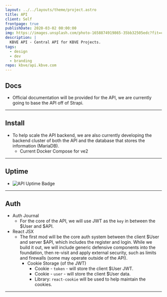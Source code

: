 ```yaml
---
layout: ../../layouts/theme/project.astro
title: API
client: Self
frontpage: true
publishDate: 2020-03-02 00:00:00
img: https://images.unsplash.com/photo-1658874919865-35bb32505edc?fit=crop&w=1400&h=700&q=75
description: |
  KBVE API - Central API for KBVE Projects.
tags:
  - design
  - dev
  - branding
repo: kbve/api.kbve.com
---
```


## Docs

- Official documentation will be provided for the API, we are currently going to base the API off of Strapi.

* * *

## Install

- To help scale the API backend, we are also currently developing the backend cluster of both the API and the database that stores the information (MariaDB).
    - Current Docker Compose for ve2
        <Github src="data/api/ve2/docker-compose.yml" description="This is the current docker compose for a ve2 that runs our API." />

* * * 

## Uptime
- ![API Uptime Badge](https://api.checklyhq.com/v1/badges/checks/206925a6-0f7b-4669-a4fd-b61b3f5b70fc?style=for-the-badge&theme=default&responseTime=true)

* * *


## Auth
- Auth Journal 
  - For the core of the API, we will use JWT as the `key` in between the $User and $API.
- React JSX
  - The first mod will be the core auth system between the client $User and server $API, which includes the register and login. While we build it out, we will include generic defensive components into the foundation, then re-visit and apply external security, such as limits and firewalls (some may operate outside of the API).
    - Cookie Storage (of the JWT)
      - Cookie - `token` - will store the client $User JWT.
      - Cookie - `user` - will store the client $User data.
      - Library: `react-cookie` will be used to help maintain the cookies.

* * *